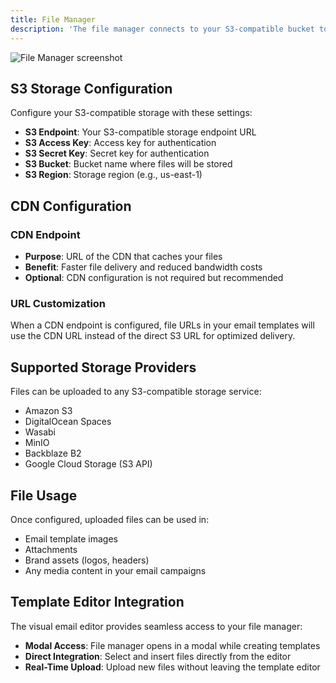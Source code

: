```yaml
---
title: File Manager
description: 'The file manager connects to your S3-compatible bucket to store and serve files and images used in your email templates. You can optionally configure a CDN endpoint to customize S3 URLs for better performance.'
---
```


<img src="/assets/screenshots/file_manager.png" alt="File Manager screenshot" />

## S3 Storage Configuration

Configure your S3-compatible storage with these settings:

- **S3 Endpoint**: Your S3-compatible storage endpoint URL
- **S3 Access Key**: Access key for authentication
- **S3 Secret Key**: Secret key for authentication
- **S3 Bucket**: Bucket name where files will be stored
- **S3 Region**: Storage region (e.g., us-east-1)

## CDN Configuration

### CDN Endpoint

- **Purpose**: URL of the CDN that caches your files
- **Benefit**: Faster file delivery and reduced bandwidth costs
- **Optional**: CDN configuration is not required but recommended

### URL Customization

When a CDN endpoint is configured, file URLs in your email templates will use the CDN URL instead of the direct S3 URL for optimized delivery.

## Supported Storage Providers

Files can be uploaded to any S3-compatible storage service:

- Amazon S3
- DigitalOcean Spaces
- Wasabi
- MinIO
- Backblaze B2
- Google Cloud Storage (S3 API)

## File Usage

Once configured, uploaded files can be used in:

- Email template images
- Attachments
- Brand assets (logos, headers)
- Any media content in your email campaigns

## Template Editor Integration

The visual email editor provides seamless access to your file manager:

- **Modal Access**: File manager opens in a modal while creating templates
- **Direct Integration**: Select and insert files directly from the editor
- **Real-Time Upload**: Upload new files without leaving the template editor
